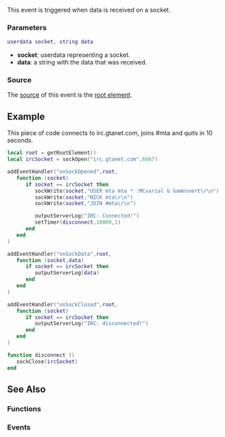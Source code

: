 <pageclass class="#AA7592" subcaption="Sockets Module"></pageclass>

{{ModuleFunction|Sockets}}
This event is triggered when data is received on a socket.

===Parameters===
<syntaxhighlight lang="lua">
userdata socket, string data
</syntaxhighlight> 

* '''socket''': userdata representing a socket.
* '''data''': a string with the data that was received.

===Source===
The [[/event_system#Event_source.md|source]] of this event is the [[/root element.md|root element]].

==Example==
This piece of code connects to irc.gtanet.com, joins #mta and quits in 10 seconds.
<syntaxhighlight lang="lua">
local root = getRootElement()
local ircSocket = sockOpen("irc.gtanet.com",6667)

addEventHandler("onSockOpened",root,
   function (socket)
      if socket == ircSocket then
         sockWrite(socket,"USER mta mta * :MCvarial & Gamesnert\r\n")
         sockWrite(socket,"NICK mta\r\n")
         sockWrite(socket,"JOIN #mta\r\n")

         outputServerLog("IRC: Connected!")
         setTimer(disconnect,10000,1)
      end
   end
)

addEventHandler("onSockData",root,
   function (socket,data)
      if socket == ircSocket then
         outputServerLog(data)
      end
   end
)

addEventHandler("onSockClosed",root,
   function (socket)
      if socket == ircSocket then
         outputServerLog("IRC: disconnected!")
      end
   end
)

function disconnect ()
   sockClose(ircSocket)
end
</syntaxhighlight>

==See Also==
===Functions===
{{Modules/Sockets/Functions}}

===Events===
{{Modules/Sockets/Events}}